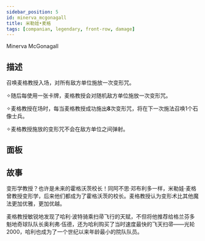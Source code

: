 ```yaml
---
sidebar_position: 5
id: minerva_mcgonagall
title: 米勒娃•麦格
tags: [companian, legendary, front-row, damage]
---
```


Minerva McGonagall

<!--truncate-->



<CardBasics cardKey={id}/>


## 描述

召唤麦格教授入场，对所有敌方单位施放一次变形咒。

✧随后每使用一张卡牌，麦格教授会对随机敌方单位施放一次变形咒。

✧麦格教授在场时，每当麦格教授成功施出**8**次变形咒，将在下一次施法召唤1个石像士兵。

✧麦格教授施放的变形咒不会在敌方单位之间弹射。

## 面板


<LevelComponent/>


<CardDynamicTable cardKey={id}/>


<CardComplexTable cardKey={id}/>





## 故事

变形学教授？也许是未来的霍格沃茨校长！同阿不思·邓布利多一样，米勒娃·麦格曾教授变形学，后来他们都成为了霍格沃茨的校长。麦格教授认为变形术比其他魔法更加优雅，更加优越。

麦格教授敏锐地发现了哈利·波特骑乘扫帚飞行的天赋，不但将他推荐给格兰芬多魁地奇球队队长奥利弗·伍德，还为哈利购买了当时速度最快的飞天扫帚——光轮2000，哈利也成为了一个世纪以来年龄最小的院队队员。



